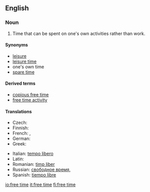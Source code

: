==English==
{{wikipedia|Leisure}}

===Noun===
{{en-noun|sg=[[free]] [[time]]|-}}

# Time that can be spent on one's own activities rather than work.

====Synonyms====
* [[leisure]]
* [[leisure time]]
* one's own time<!--not idiomatic; do not wikify-->
* [[spare time]]

====Derived terms====
* [[copious free time]]<!--see Wikipedia article-->
* [[free time activity]]

====Translations====
{{trans-top|time that can be spent on one's own activities rather than work}}
* Czech: {{t-|cs|volný čas|m}}
* Finnish: {{t-|fi|vapaa-aika}}
* French: {{t+|fr|temps libre|m}}, {{t+|fr|loisir|m|m}}
* German: {{t+|de|Freizeit|f}}
* Greek: {{t+|el|ελεύθερος χρόνος|sc=Grek}}
{{trans-mid}}
* Italian: [[tempo libero]] {{m}}
* Latin: {{t-|la|otium|n}}
* Romanian: [[timp liber]]
* Russian: [[свободное время]], {{t+|ru|досуг|sc=Cyrl}}
* Spanish: [[tiempo libre]]
{{trans-bottom}}

[[io:free time]]
[[it:free time]]
[[fi:free time]]
